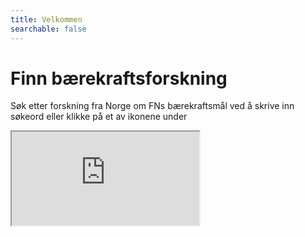 ```yaml
---
title: Velkommen
searchable: false
---
```



<div className="flex flex-col items-center justify-center mt-10 mb-8 gap-8"> 
  <SDGNor className="text-black dark:text-white" />
  <h1 className="sr-only">Finn bærekraftsforskning</h1>
  <p className="text-left text-lg sm:text-lg md:text-xl lg:text-xl">Søk etter forskning fra Norge om FNs bærekraftsmål ved å skrive inn søkeord eller klikke på et av ikonene under</p> 
</div>

<div className="flex flex-col">

  <HomeSearchBox />
  
  <Goals />

  <div className='overflow-hidden relative w-full'>
    <iframe src="https://uib.cloud.panopto.eu/Panopto/Pages/Embed.aspx?id=2ac55850-39e4-4810-9818-b0ce00e476fc&autoplay=false&offerviewer=false&showtitle=false&showbrand=false&captions=false&interactivity=none" 
      className='mx-auto my-10 px-0 md:px-10 aspect-video'
      width={'100%'}
      allowFullScreen 
      aria-label="Panopto Embedded Video Player"
      title='Videoveiledning for hvordan bruker bærekraftsforskning.no'
    />
  </div>

  <Features>
    <Feature>
      <h2 className="text-xl font-bold">
        <a href='/om/om-tjenesten'>Om denne tjenesten</a>
      </h2>
      Les om tjenesten, hvordan den er satt opp, og hva den dekker.
    </Feature>
    <Feature>
      <h2 className="text-xl font-bold">
        <a href='/om/om-baerekraftsmalene'>Bærekraftsmålene</a>
      </h2>
      Mer om FNs bærekraftsmål og delmålene, samt nyttige verktøy og ressurser.
    </Feature>
    <Feature>
      <h2 className="text-xl font-bold">
        <a href='statistikk/om-statistikk'>Statistikk</a>
      </h2>
      Se statistikk om Norges forskning som er knyttet til bærekraftsmålene.
    </Feature>
    <Feature>
      <h2 className="text-xl font-bold">
        <a href='/hjelp/sokehjelp'>Hjelp</a>
      </h2>
      Tips og veiledning for å bruke tjenesten, og å finne vitenskapelig litteratur.
    </Feature>
    <Feature>
      <h2 className="text-xl font-bold">
        <a href='/hjelp/ofte-stilte-sporsmal'>Ofte stilte spørsmål</a>
      </h2>
      Finn svar på vanlige spørsmål om tjenesten og søk etter bærekraftsforskning.
    </Feature>
    <Feature>
      <h2 className="text-xl font-bold">
        <a href='/sokestreng/introduksjon'>Søkestrenger</a>
      </h2>
      Dokumentasjon og søkestreng brukt for å finne publikasjoner knyttet til bærekraftsmålene. 
    </Feature>
  </Features>
</div>
